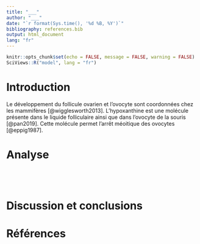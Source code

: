 ```yaml
---
title: "___"
author: "___"
date: "`r format(Sys.time(), '%d %B, %Y')`"
bibliography: references.bib
output: html_document 
lang: "fr"
---
```


<!--# Complétez l'entête YAML.-->

```r
knitr::opts_chunk$set(echo = FALSE, message = FALSE, warning = FALSE)
SciViews::R("model", lang = "fr")
```

# Introduction

Le développement du follicule ovarien et l'ovocyte sont coordonnées chez les mammifères [@wigglesworth2013]. L'hypoxanthine est une molécule présente dans le liquide folliculaire ainsi que dans l'ovocyte de la souris [@pan2019]. Cette molécule permet l'arrêt méoitique des ovocytes [@eppig1987].

# Analyse

<!--% Importez le tableau `ovocyte.rds` et assignez-le à `ovo`. Vérifiez le type des variables.-->

```r

```

<!--% Réalisez un tableau et un graphique pertinent proposant la proportion d'ovocytes ayant maturé en fonction de la concentration d'hypoxanthine.-->

```r

```

```r

```

<!-- Interprétez le tableau et le graphique ci-dessus en 3 à 4 phrases maximum.-->

<!-- Réalisez un modèle linéaire généralisé pertinent de la variable `mat` en fonction de `conc`. Étudiez ce modèle à l'aide du résumé du modèle..-->

```r

```

<!-- Interprétez le modèle ci-dessus en 3 à 5 phrases maximum.-->

# Discussion et conclusions

<!--% Discutez de vos résultats et apportez des conclusions ici en 2 à 3 maximum.-->

<!--# Ne modifiez, ni n"écrivez rien ci-dessous. Les références seront automatiquement compilées à la fin du document après le titre "Références" -->

# Références {.unnumbered}
